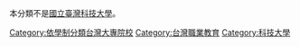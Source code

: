 本分類不是[[國立臺灣科技大學|國立臺灣科技大學]]。

[[Category:依學制分類台灣大專院校|Category:依學制分類台灣大專院校]]
[[Category:台灣職業教育|Category:台灣職業教育]]
[[Category:科技大學|Category:科技大學]]